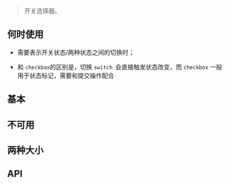 
<Meta
  title="组件 | Switch "
  component={Switch}
/>


> 开关选择器。


## 何时使用

- 需要表示开关状态/两种状态之间的切换时；

- 和 `checkbox`的区别是，切换 `switch `会直接触发状态改变，而 `checkbox` 一般用于状态标记，需要和提交操作配合


## 基本

<Preview>
  <Story name="基本">
    <div className="doc-wrapper">
      <Switch /> 
    </div>
  </Story>
</Preview>



## 不可用

<Preview>
  <Story name="不可用">
    <div className="doc-wrapper">
      <Switch disabled /> 
    </div>
  </Story>
</Preview>



## 两种大小


<Preview>
  <Story name="两种大小">
    <div className="doc-wrapper">
      <Switch  /> 
      <Switch size={'small'}  /> 
    </div>
  </Story>
</Preview>


## API

<Story name="API" />

<Props of={Switch} />

